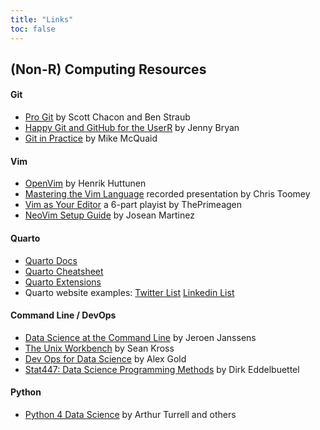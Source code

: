 ```yaml
---
title: "Links"
toc: false
---
```



## (Non-R) Computing Resources

#### Git 

 - [Pro Git](https://git-scm.com/book/en/v2) by Scott Chacon and Ben Straub
 - [Happy Git and GitHub for the UserR](https://happygitwithr.com/) by Jenny Bryan
 - [Git in Practice](https://www.manning.com/books/git-in-practice) by Mike McQuaid

#### Vim 

 - [OpenVim](https://www.openvim.com/) by Henrik Huttunen
 - [Mastering the Vim Language](https://www.youtube.com/watch?v=wlR5gYd6um0) recorded presentation by Chris Toomey
 - [Vim as Your Editor](https://www.youtube.com/watch?v=X6AR2RMB5tE&list=PLm323Lc7iSW_wuxqmKx_xxNtJC_hJbQ7R) a 6-part playist by ThePrimeagen
 - [NeoVim Setup Guide](https://www.josean.com/posts/how-to-setup-neovim-2024) by Josean Martinez

#### Quarto

 - [Quarto Docs](https://quarto.org/)
 - [Quarto Cheatsheet](https://rstudio.github.io/cheatsheets/html/quarto.html)
 - [Quarto Extensions](https://m.canouil.dev/quarto-extensions/)
 - Quarto website examples: [Twitter List](https://x.com/NeuroKaiii/status/1644854726498963456) [Linkedin List](https://www.linkedin.com/feed/update/urn:li:activity:7197152805483102208/)

#### Command Line / DevOps

 - [Data Science at the Command Line](https://jeroenjanssens.com/dsatcl/) by Jeroen Janssens
 - [The Unix Workbench](https://seankross.com/the-unix-workbench/) by Sean Kross
 - [Dev Ops for Data Science](https://do4ds.com) by Alex Gold
 - [Stat447: Data Science Programming Methods](https://stat447.com/) by Dirk Eddelbuettel 

#### Python

 - [Python 4 Data Science](https://aeturrell.github.io/python4DS/welcome.html#) by Arthur Turrell and others





